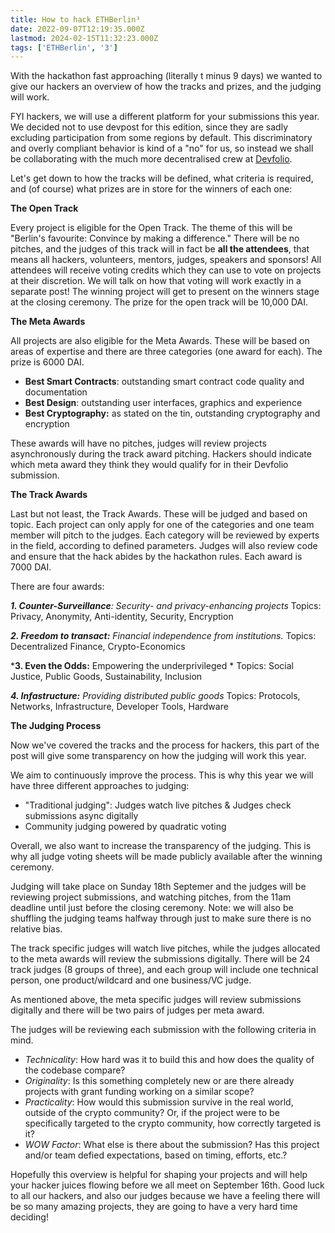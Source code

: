 ```yaml
---
title: How to hack ETHBerlin³
date: 2022-09-07T12:19:35.000Z
lastmod: 2024-02-15T11:32:23.000Z
tags: ['ETHBerlin', '3']
---
```


With the hackathon fast approaching (literally t minus 9 days) we wanted to give our hackers an overview of how the tracks and prizes, and the judging will work.

FYI hackers, we will use a different platform for your submissions this year. We decided not to use devpost for this edition, since they are sadly excluding participation from some regions by default. This discriminatory and overly compliant behavior is kind of a "no" for us, so instead we shall be collaborating with the much more decentralised crew at [Devfolio](https://devfolio.co/home/). 

Let's get down to how the tracks will be defined, what criteria is required, and (of course) what prizes are in store for the winners of each one:

**The Open Track**

Every project is eligible for the Open Track. The theme of this will be "Berlin's favourite: Convince by making a difference." There will be no pitches, and the judges of this track will in fact be **all the attendees**, that means all hackers, volunteers, mentors, judges, speakers and sponsors! All attendees will receive voting credits which they can use to vote on projects at their discretion. We will talk on how that voting will work exactly in a separate post! The winning project will get to present on the winners stage at the closing ceremony. The prize for the open track will be 10,000 DAI.

**The Meta Awards**

All projects are also eligible for the Meta Awards. These will be based on areas of expertise and there are three categories (one award for each). The prize is 6000 DAI.

- **Best Smart Contracts**: outstanding smart contract code quality and documentation
- **Best Design**: outstanding user interfaces, graphics and experience
- **Best Cryptography:** as stated on the tin, outstanding cryptography and encryption

These awards will have no pitches, judges will review projects asynchronously during the track award pitching. Hackers should indicate which meta award they think they would qualify for in their Devfolio submission. 

**The Track Awards**

Last but not least, the Track Awards. These will be judged and based on topic. Each project can only apply for one of the categories and one team member will pitch to the judges. Each category will be reviewed by experts in the field, according to defined parameters. Judges will also review code and ensure that the hack abides by the hackathon rules. Each award is 7000 DAI.

There are four awards:

***1. Counter-Surveillance**: Security- and privacy-enhancing projects*
Topics: Privacy, Anonymity, Anti-identity, Security, Encryption

***2. Freedom to transact:** Financial independence from institutions.*
Topics: Decentralized Finance, Crypto-Economics

***3. Even the Odds:** Empowering the underprivileged *
Topics: ​Social Justice, Public Goods, Sustainability​​​​​​, Inclusion​​​​​​​

***4. Infastructure:** Providing distributed public goods*
Topics: Protocols, Networks, Infrastructure, Developer Tools, Hardware​​​​​​​

**The Judging Process**

Now we've covered the tracks and the process for hackers, this part of the post will give some transparency on how the judging will work this year. 

We aim to continuously improve the process. This is why this year we will have three different approaches to judging:

- "Traditional judging": Judges watch live pitches​​​​​​​ & Judges check submissions async digitally
- Community judging powered by quadratic voting

Overall, we also want to increase the transparency of the judging. This is why all judge voting sheets will be made publicly available after the winning ceremony.

Judging will take place on Sunday 18th Septemer and the judges will be reviewing project submissions, and watching pitches, from the 11am deadline until just before the closing ceremony. Note: we will also be shuffling the judging teams halfway through just to make sure there is no relative bias. 

The track specific judges will watch live pitches, while the judges allocated to the meta awards will review the submissions digitally. There will be 24 track judges (8 groups of three), and each group will include one technical person, one product/wildcard and one business/VC judge.

As mentioned above, the meta specific judges will review submissions digitally and there will be two pairs of judges per meta award.

The judges will be reviewing each submission with the following criteria in mind.

- *Technicality*: How hard was it to build this and how does the quality of the codebase compare?
- *Originality*: Is this something completely new or are there already projects with grant funding working on a similar scope?
- *Practicality*: How would this submission survive in the real world, outside of the crypto community? Or, if the project were to be specifically targeted to the crypto community, how correctly targeted is it?
- *WOW Factor*: What else is there about the submission? Has this project and/or team defied expectations, based on timing, efforts, etc.?

Hopefully this overview is helpful for shaping your projects and will help your hacker juices flowing before we all meet on September 16th. Good luck to all our hackers, and also our judges because we have a feeling there will be so many amazing projects, they are going to have a very hard time deciding!
